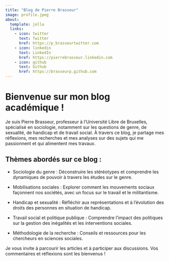 ```yaml
---
title: "Blog de Pierre Brasseur"
image: profile.jpeg
about:
  template: jolla
  links:
    - icon: twitter
      text: Twitter
      href: https://p_brasseurtwitter.com
    - icon: linkedin
      text: LinkedIn
      href: https://pierrebrasseur.linkedin.com
    - icon: github
      text: Github
      href: https://brasseurp.github.com
---
```


# Bienvenue sur mon blog académique !

Je suis Pierre Brasseur, professeur à l'Université Libre de Bruxelles,
spécialisé en sociologie, notamment sur les questions de genre, de
sexualité, de handicap et de travail social. À travers ce blog, je
partage mes réflexions, mes recherches et mes analyses sur des sujets
qui me passionnent et qui alimentent mes travaux.

## Thèmes abordés sur ce blog :

-   Sociologie du genre : Déconstruire les stéréotypes et comprendre les
    dynamiques de pouvoir à travers les études sur le genre.

-   Mobilisations sociales : Explorer comment les mouvements sociaux
    façonnent nos sociétés, avec un focus sur le travail et le
    militantisme.

-   Handicap et sexualité : Réfléchir aux représentations et à
    l'évolution des droits des personnes en situation de handicap.

-   Travail social et politique publique : Comprendre l'impact des
    politiques sur la gestion des inégalités et les interventions
    sociales.

-   Méthodologie de la recherche : Conseils et ressources pour les
    chercheurs en sciences sociales.

Je vous invite à parcourir les articles et à participer aux discussions.
Vos commentaires et réflexions sont les bienvenus !
